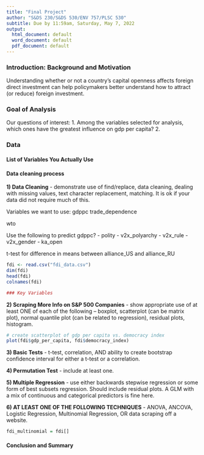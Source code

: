 ```yaml
---
title: "Final Project"
author: "S&DS 230/S&DS 530/ENV 757/PLSC 530"
subtitle: Due by 11:59am, Saturday, May 7, 2022
output:
  html_document: default
  word_document: default
  pdf_document: default
---
```


### Introduction: Background and Motivation

Understanding whether or not a country’s capital openness affects foreign direct investment can help policymakers better understand how to attract (or reduce) foreign investment.

### Goal of Analysis

Our questions of interest:
1. Among the variables selected for analysis, which ones have the greatest influence on gdp per capita?
2. 

### Data


#### List of Variables You Actually Use

#### Data cleaning process


**1)  Data Cleaning** - demonstrate use of find/replace, data cleaning, dealing with missing 
values, text character replacement, matching.  It is ok if your data did not require much of 
this.

Variables we want to use: 
gdppc
trade_dependence

wto

Use the following to predict gdppc?
- polity
- v2x_polyarchy
- v2x_rule
- v2x_gender
- ka_open

t-test for difference in means between alliance_US and alliance_RU

```r
fdi <- read.csv("fdi_data.csv")
dim(fdi)
head(fdi)
colnames(fdi)

### Key Variables


```

**2)  Scraping More Info on S&P 500 Companies** - show appropriate use of at least ONE of each of the following – boxplot, 
scatterplot (can be matrix plot), normal quantile plot (can be related to regression), 
residual plots, histogram.

```r
# create scatterplot of gdp per capita vs. democracy index
plot(fdi$gdp_per_capita, fdi$democracy_index)
```

**3)  Basic Tests** - t-test, correlation, AND ability to create bootstrap confidence interval for 
either a t-test or a correlation.



**4)  Permutation Test** - include at least one.

**5)  Multiple Regression** - use either backwards stepwise regression or some form of best 
subsets regression.  Should include residual plots.  A GLM with a mix of continuous and 
categorical predictors is fine here.

**6)  AT LEAST ONE OF THE FOLLOWING TECHNIQUES** - ANOVA, ANCOVA, Logistic 
Regression, Multinomial Regression, OR data scraping off a website.

```r
fdi_multinomial = fdi[]
```

####  Conclusion and Summary
